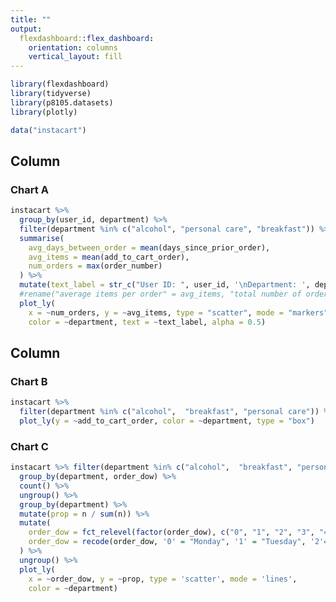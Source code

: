 ```yaml
---
title: ""
output: 
  flexdashboard::flex_dashboard:
    orientation: columns
    vertical_layout: fill
---
```


```r
library(flexdashboard)
library(tidyverse)
library(p8105.datasets)
library(plotly)

data("instacart")
```

Column {data-width=650}
-----------------------------------------------------------------------

### Chart A

```r
instacart %>%
  group_by(user_id, department) %>% 
  filter(department %in% c("alcohol", "personal care", "breakfast")) %>% 
  summarise(
    avg_days_between_order = mean(days_since_prior_order), 
    avg_items = mean(add_to_cart_order), 
    num_orders = max(order_number)
  ) %>% 
  mutate(text_label = str_c("User ID: ", user_id, '\nDepartment: ', department, "\nAvg Days Between Orders: ", avg_days_between_order)) %>% 
  #rename("average items per order" = avg_items, "total number of orders" = num_orders) %>%  
  plot_ly(
    x = ~num_orders, y = ~avg_items, type = "scatter", mode = "markers",
    color = ~department, text = ~text_label, alpha = 0.5)
```

Column {data-width=350}
-----------------------------------------------------------------------

### Chart B

```r
instacart %>% 
  filter(department %in% c("alcohol",  "breakfast", "personal care")) %>%
  plot_ly(y = ~add_to_cart_order, color = ~department, type = "box")
```

### Chart C

```r
instacart %>% filter(department %in% c("alcohol",  "breakfast", "personal care")) %>%
  group_by(department, order_dow) %>% 
  count() %>% 
  ungroup() %>% 
  group_by(department) %>% 
  mutate(prop = n / sum(n)) %>%
  mutate(
    order_dow = fct_relevel(factor(order_dow), c("0", "1", "2", "3", "4", "5", "6")),
    order_dow = recode(order_dow, '0' = "Monday", '1' = "Tuesday", '2'="Wednesday",      '3'="Thursday", '4'="Friday", '5'="Saturday", '6'="Sunday"), 
  ) %>% 
  ungroup() %>% 
  plot_ly(
    x = ~order_dow, y = ~prop, type = 'scatter', mode = 'lines',
    color = ~department)
```

